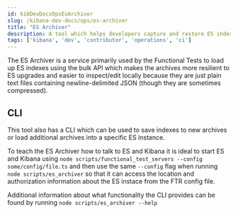 ---
id: kibDevDocsOpsEsArchiver
slug: /kibana-dev-docs/ops/es-archiver
title: "ES Archiver"
description: A tool which helps developers capture and restore ES indexes
tags: ['kibana', 'dev', 'contributor', 'operations', 'ci']
---

The ES Archiver is a service primarily used by the Functional Tests to load up ES indexes using the bulk API which makes the archives more resilient to ES upgrades and easier to inspect/edit locally because they are just plain text files containing newline-delimited JSON (though they are sometimes compressed).

## CLI

This tool also has a CLI which can be used to save indexes to new archives or load additional archives into a specific ES instance.

To teach the ES Archiver how to talk to ES and Kibana it is ideal to start ES and Kibana using `node scripts/functional_test_servers --config some/config/file.ts` and then use the same `--config` flag when running `node scripts/es_archiver` so that it can access the location and authorization information about the ES instace from the FTR config file.

Additional information about what functionality the CLI provides can be found by running `node scripts/es_archiver --help`